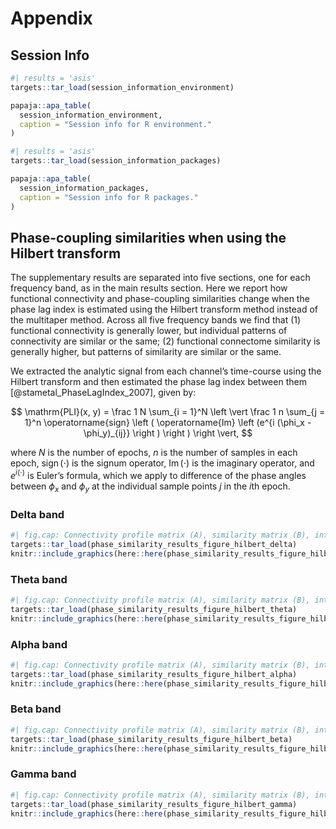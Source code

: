 # Appendix

## Session Info

```r
#| results = 'asis'
targets::tar_load(session_information_environment)

papaja::apa_table(
  session_information_environment,
  caption = "Session info for R environment."
)
```

```r
#| results = 'asis'
targets::tar_load(session_information_packages)

papaja::apa_table(
  session_information_packages,
  caption = "Session info for R packages."
)
```

## Phase-coupling similarities when using the Hilbert transform

The supplementary results are separated into five sections, one for each frequency band, as in the main results section. Here we report how functional connectivity and phase-coupling similarities change when the phase lag index is estimated using the Hilbert transform method instead of the multitaper method. Across all five frequency bands we find that (1) functional connectivity is generally lower, but individual patterns of connectivity are similar or the same; (2) functional connectome similarity is generally higher, but patterns of similarity are similar or the same.

We extracted the analytic signal from each channel's time-course using the Hilbert transform and then estimated the phase lag index between them [@stametal_PhaseLagIndex_2007], given by:

$$
\mathrm{PLI}(x, y) = \frac 1 N \sum_{i = 1}^N
         \left \vert
           \frac 1 n \sum_{j = 1}^n
             \operatorname{sign} \left (
               \operatorname{Im} \left (e^{i (\phi_x - \phi_y)_{ij}} \right )
             \right )
         \right \vert,
$$

where $N$ is the number of epochs, $n$ is the number of samples in each epoch, $\operatorname{sign}(\cdot)$ is the signum operator, $\operatorname{Im}(\cdot)$ is the imaginary operator, and $e^{i(\cdot)}$ is Euler's formula, which we apply to difference of the phase angles between $\phi_x$ and $\phi_y$ at the individual sample points $j$ in the $i$th epoch.

### Delta band

```r
#| fig.cap: Connectivity profile matrix (A), similarity matrix (B), interval plot (C), and ridge plots (D) for Hilbert phase coupling functional connectome similarities in the delta band.
targets::tar_load(phase_similarity_results_figure_hilbert_delta)
knitr::include_graphics(here::here(phase_similarity_results_figure_hilbert_delta))
```

### Theta band

```r
#| fig.cap: Connectivity profile matrix (A), similarity matrix (B), interval plot (C), and ridge plots (D) for Hilbert phase coupling functional connectome similarities in the theta band.
targets::tar_load(phase_similarity_results_figure_hilbert_theta)
knitr::include_graphics(here::here(phase_similarity_results_figure_hilbert_theta))
```

### Alpha band

```r
#| fig.cap: Connectivity profile matrix (A), similarity matrix (B), interval plot (C), and ridge plots (D) for Hilbert phase coupling functional connectome similarities in the alpha band.
targets::tar_load(phase_similarity_results_figure_hilbert_alpha)
knitr::include_graphics(here::here(phase_similarity_results_figure_hilbert_alpha))
```

### Beta band

```r
#| fig.cap: Connectivity profile matrix (A), similarity matrix (B), interval plot (C), and ridge plots (D) for Hilbert phase coupling functional connectome similarities in the beta band.
targets::tar_load(phase_similarity_results_figure_hilbert_beta)
knitr::include_graphics(here::here(phase_similarity_results_figure_hilbert_beta))
```

### Gamma band

```r
#| fig.cap: Connectivity profile matrix (A), similarity matrix (B), interval plot (C), and ridge plots (D) for Hilbert phase coupling functional connectome similarities in the gamma band.
targets::tar_load(phase_similarity_results_figure_hilbert_gamma)
knitr::include_graphics(here::here(phase_similarity_results_figure_hilbert_gamma))
```
